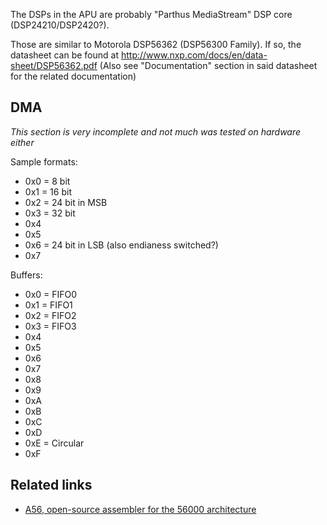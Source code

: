 The DSPs in the APU are probably "Parthus MediaStream" DSP core (DSP24210/DSP2420?).

Those are similar to Motorola DSP56362 (DSP56300 Family). If so, the datasheet can be found at http://www.nxp.com/docs/en/data-sheet/DSP56362.pdf (Also see "Documentation" section in said datasheet for the related documentation)

== DMA ==

''This section is very incomplete and not much was tested on hardware either''

Sample formats:

* 0x0 = 8 bit
* 0x1 = 16 bit
* 0x2 = 24 bit in MSB
* 0x3 = 32 bit
* 0x4
* 0x5
* 0x6 = 24 bit in LSB (also endianess switched?{{citation needed}})
* 0x7

Buffers:

* 0x0 = FIFO0
* 0x1 = FIFO1
* 0x2 = FIFO2{{citation needed}}
* 0x3 = FIFO3{{citation needed}}
* 0x4
* 0x5
* 0x6
* 0x7
* 0x8
* 0x9
* 0xA
* 0xB
* 0xC
* 0xD
* 0xE = Circular
* 0xF

== Related links ==

* [http://www.zdomain.com/a56.html A56, open-source assembler for the 56000 architecture]